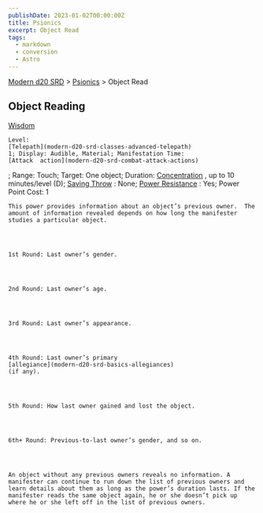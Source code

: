```yaml
---
publishDate: 2023-01-02T00:00:00Z
title: Psionics
excerpt: Object Read
tags:
  - markdown
  - conversion
  - Astro
---
```


[Modern d20 SRD](/#modernD20) > [Psionics](modern-d20-srd-psionics-index) > Object Read

## Object Reading

[Wisdom](modern-d20-srd-basics-ability-scores)

    Level:
    [Telepath](modern-d20-srd-classes-advanced-telepath)
    1; Display: Audible, Material; Manifestation Time:
    [Attack  action](modern-d20-srd-combat-attack-actions)
; Range: Touch; Target: One object; Duration:
[Concentration](modern-d20-srd-skills-concentration)
, up to 10 minutes/level (D);
[Saving Throw](modern-d20-srd-basics-saving-throws)
: None;
[Power Resistance](modern-d20-srd-special-abilities-power-resistance)
: Yes; Power Point Cost: 1

    This power provides information about an object’s previous owner.  The amount of information revealed depends on how long the manifester studies a particular object.




    1st Round: Last owner’s gender.




    2nd Round: Last owner’s age.




    3rd Round: Last owner’s appearance.




    4th Round: Last owner’s primary
    [allegiance](modern-d20-srd-basics-allegiances)
    (if any).




    5th Round: How last owner gained and lost the object.




    6th+ Round: Previous-to-last owner’s gender, and so on.




    An object without any previous owners reveals no information. A manifester can continue to run down the list of previous owners and learn details about them as long as the power’s duration lasts. If the manifester reads the same object again, he or she doesn’t pick up where he or she left off in the list of previous owners.
